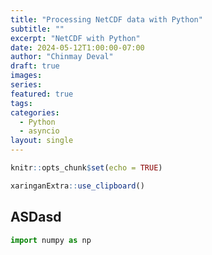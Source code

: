 ```yaml
---
title: "Processing NetCDF data with Python"
subtitle: ""
excerpt: "NetCDF with Python"
date: 2024-05-12T1:00:00-07:00
author: "Chinmay Deval"
draft: true
images:
series:
featured: true 
tags:
categories: 
  - Python
  - asyncio
layout: single
---
```


```r
knitr::opts_chunk$set(echo = TRUE)

```

```r
xaringanExtra::use_clipboard()
```

## ASDasd

```python
import numpy as np
```




